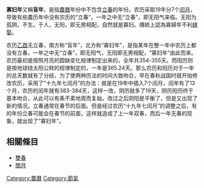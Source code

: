 {{unreferenced|time=2009-12-05T22:20:03+00:00}}
'''寡妇年'''又稱'''盲年'''，是指[[農曆|農曆]]年份中不包含[[立春|立春]]的年份。农历采取19年分7个[[闰月|闰月]]，导致有些農历年中没有农历的“立春”，一年之中无“立春”，即无阳气来临。无阳为孤阴，不生。于人，无阳，即无男相配，自然就是寡妇。傳統上認為寡婦年不利[[嫁娶|嫁娶]]。

农历[[乙酉|乙酉]]无立春，南方称“盲年”，北方称“寡妇年”，是指某年在整一年中农历上都没有立春，一年之中无“立春”，即无阳气，无阳即无男相配，“寡妇年”由此而来。
农历最初是按照月亮的圆缺变化规律制定出来的，全年共354-355天。而阳历则是按地球绕太阳公转的规律制定的，一年是365.24天。那么农历和阳历对于一年的总天数就有了分歧，为了使两种历法的时间大致吻合，早在春秋战国时就开始修改农历，采用了“十九年七闰月”的办法：就是在19年中插入7个闰月，闰年有了13个月，农历的闰年就有383-384天，这样一改，阴历就多了19天，阴历阳历终于基本吻合，从此可以有条不紊地周而复始。改过之后阴阳是平衡了，但是又出现了新的情况。立春通常在春节的后面。但是经过农历“十九年七闰月”的调整之后，有的年份立春可能会在春节的前面，这样就造成了上一年双春，而后一年无春的现象，就出现了“寡妇年”。

==相關條目==
*[[雙春|雙春]]
*[[閏月|閏月]]

[[Category:農曆|Category:農曆]]
[[Category:節氣|Category:節氣]]